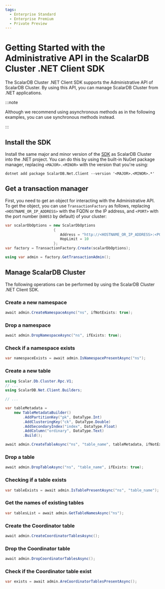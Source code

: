 ```yaml
---
tags:
  - Enterprise Standard
  - Enterprise Premium
  - Private Preview
---
```


# Getting Started with the Administrative API in the ScalarDB Cluster .NET Client SDK

The ScalarDB Cluster .NET Client SDK supports the Administrative API of ScalarDB Cluster. By using this API, you can manage ScalarDB Cluster from .NET applications.

:::note

Although we recommend using asynchronous methods as in the following examples, you can use synchronous methods instead.

:::

## Install the SDK

Install the same major and minor version of the [SDK](https://www.nuget.org/packages/ScalarDB.Net.Client) as ScalarDB Cluster into the .NET project. You can do this by using the built-in NuGet package manager, replacing `<MAJOR>.<MINOR>` with the version that you're using:

```console
dotnet add package ScalarDB.Net.Client --version '<MAJOR>.<MINOR>.*'
```

## Get a transaction manager

First, you need to get an object for interacting with the Administrative API. To get the object, you can use `TransactionFactory` as follows, replacing `<HOSTNAME_OR_IP_ADDRESS>` with the FQDN or the IP address, and `<PORT>` with the port number (`60053` by default) of your cluster:

```c#
var scalarDbOptions = new ScalarDbOptions
                      {
                         Address = "http://<HOSTNAME_OR_IP_ADDRESS>:<PORT>",
                         HopLimit = 10
                      };
var factory = TransactionFactory.Create(scalarDbOptions);

using var admin = factory.GetTransactionAdmin();
```

## Manage ScalarDB Cluster

The following operations can be performed by using the ScalarDB Cluster .NET Client SDK.

### Create a new namespace

```c#
await admin.CreateNamespaceAsync("ns", ifNotExists: true);
```

### Drop a namespace

```c#
await admin.DropNamespaceAsync("ns", ifExists: true);
```

### Check if a namespace exists

```c#
var namespaceExists = await admin.IsNamespacePresentAsync("ns");
```

### Create a new table

```c#
using Scalar.Db.Cluster.Rpc.V1;
// ...
using ScalarDB.Net.Client.Builders;

// ...

var tableMetadata =
    new TableMetadataBuilder()
        .AddPartitionKey("pk", DataType.Int)
        .AddClusteringKey("ck", DataType.Double)
        .AddSecondaryIndex("index", DataType.Float)
        .AddColumn("ordinary", DataType.Text)
        .Build();

await admin.CreateTableAsync("ns", "table_name", tableMetadata, ifNotExists: true);
```

### Drop a table

```c#
await admin.DropTableAsync("ns", "table_name", ifExists: true);
```

### Checking if a table exists

```c#
var tableExists = await admin.IsTablePresentAsync("ns", "table_name");
```

### Get the names of existing tables

```c#
var tablesList = await admin.GetTableNamesAsync("ns");
```

### Create the Coordinator table

```c#
await admin.CreateCoordinatorTablesAsync();
```

### Drop the Coordinator table

```c#
await admin.DropCoordinatorTablesAsync();
```

### Check if the Coordinator table exist

```c#
var exists = await admin.AreCoordinatorTablesPresentAsync();
```
